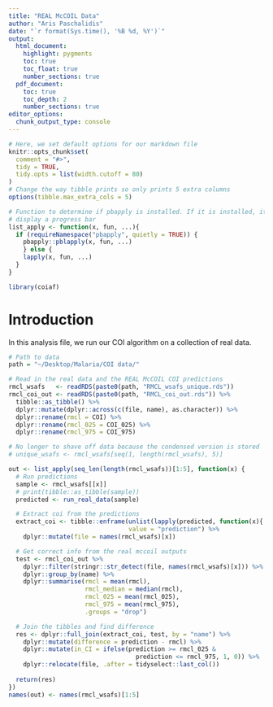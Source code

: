 ```yaml
---
title: "REAL McCOIL Data"
author: "Aris Paschalidis"
date: "`r format(Sys.time(), '%B %d, %Y')`"
output:
  html_document:
    highlight: pygments
    toc: true
    toc_float: true
    number_sections: true
  pdf_document:
    toc: true
    toc_depth: 2
    number_sections: true
editor_options:
  chunk_output_type: console
---
```


```r
# Here, we set default options for our markdown file
knitr::opts_chunk$set(
  comment = "#>",
  tidy = TRUE,
  tidy.opts = list(width.cutoff = 80)
)
# Change the way tibble prints so only prints 5 extra columns
options(tibble.max_extra_cols = 5)

# Function to determine if pbapply is installed. If it is installed, it will
# display a progress bar
list_apply <- function(x, fun, ...){
  if (requireNamespace("pbapply", quietly = TRUE)) {
    pbapply::pblapply(x, fun, ...)
    } else {
    lapply(x, fun, ...)
  }
}

library(coiaf)
```

# Introduction

In this analysis file, we run our COI algorithm on a collection of real data.

```r
# Path to data
path = "~/Desktop/Malaria/COI data/"

# Read in the real data and the REAL McCOIL COI predictions
rmcl_wsafs   <- readRDS(paste0(path, "RMCL_wsafs_unique.rds"))
rmcl_coi_out <- readRDS(paste0(path, "RMCL_coi_out.rds")) %>% 
  tibble::as_tibble() %>% 
  dplyr::mutate(dplyr::across(c(file, name), as.character)) %>% 
  dplyr::rename(rmcl = COI) %>% 
  dplyr::rename(rmcl_025 = COI_025) %>% 
  dplyr::rename(rmcl_975 = COI_975)
```

```r
# No longer to shave off data because the condensed version is stored
# unique_wsafs <- rmcl_wsafs[seq(1, length(rmcl_wsafs), 5)]

out <- list_apply(seq_len(length(rmcl_wsafs))[1:5], function(x) {
  # Run predictions
  sample <- rmcl_wsafs[[x]]
  # print(tibble::as_tibble(sample))
  predicted <- run_real_data(sample)

  # Extract coi from the predictions
  extract_coi <- tibble::enframe(unlist(lapply(predicted, function(x){ x$coi })),
                                 value = "prediction") %>%
    dplyr::mutate(file = names(rmcl_wsafs)[x])

  # Get correct info from the real mccoil outputs
  test <- rmcl_coi_out %>%
    dplyr::filter(stringr::str_detect(file, names(rmcl_wsafs)[x])) %>%
    dplyr::group_by(name) %>%
    dplyr::summarise(rmcl = mean(rmcl),
                     rmcl_median = median(rmcl),
                     rmcl_025 = mean(rmcl_025),
                     rmcl_975 = mean(rmcl_975),
                     .groups = "drop")

  # Join the tibbles and find difference
  res <- dplyr::full_join(extract_coi, test, by = "name") %>%
    dplyr::mutate(difference = prediction - rmcl) %>%
    dplyr::mutate(in_CI = ifelse(prediction >= rmcl_025 &
                                   prediction <= rmcl_975, 1, 0)) %>%
    dplyr::relocate(file, .after = tidyselect::last_col())
  
  return(res)
})
names(out) <- names(rmcl_wsafs)[1:5]
```
